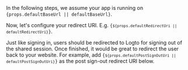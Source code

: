 


<ExperienceOverview />

<InlineNotification>
  In the following steps, we assume your app is running on <code>{props.defaultBaseUrl || defaultBaseUrl}</code>.
</InlineNotification>

Now, let's configure your redirect URI. E.g. <code>{`${props.defaultRedirectUri || defaultRedirectUri}`}</code>.

<UriInputField name="redirectUris" />

Just like signing in, users should be redirected to Logto for signing out of the shared session. Once finished, it would be great to redirect the user back to your website. For example, add <code>{`${props.defaultPostSignOutUri || defaultPostSignOutUri}`}</code> as the post sign-out redirect URI below.

<UriInputField name="postLogoutRedirectUris" />
